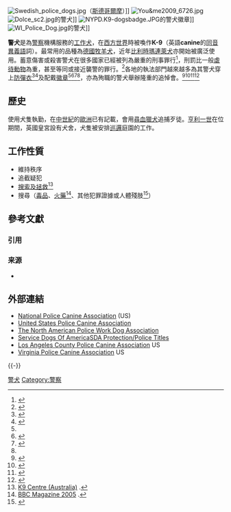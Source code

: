 [[Image:Swedish_police_dogs.jpg|thumb]]（[[斯德哥爾摩|斯德哥爾摩]]）]]
[[File:You&me2009_6726.jpg|thumb]]
[[File:Dolce_sc2.jpg|thumb]]的警犬]]
[[File:NYPD.K9-dogsbadge.JPG|thumb]]的警犬徽章]]
[[File:WI_Police_Dog.jpg|thumb]]的警犬]]

'''警犬'''是為[[警察|警察]]機構服務的[[工作犬|工作犬]]，在[[西方世界|西方世界]]時被喚作'''K-9'''（英語'''canine'''的[[同音異義語|同音異義語]]詞）。最常用的品種為[[德國牧羊犬|德國牧羊犬]]，近年[[比利時瑪連萊犬|比利時瑪連萊犬]]亦開始被廣泛使用。蓄意傷害或殺害警犬在很多國家已經被列為嚴重的刑事罪行<ref name=slate>{{cite news|publisher=Slate|last=Palmer|first=Brian|title=So Help You, Dog - How does a canine cop become a "sworn officer"|date=2008-07-18|url=http://www.slate.com/id/2195529/|accessdate=2013-04-24|archive-date=2011-06-05|archive-url=https://web.archive.org/web/20110605215232/http://www.slate.com/id/2195529/|dead-url=no}}</ref>，刑罰比一般[[虐待動物|虐待動物]]為重，甚至等同或接近襲警的罪行。<ref>{{cite web|url=http://www.policek9.com/html/statutes.html|publisher=Police K9|title=Statutes protecting Police Dogs|accessdate=2013-04-24|archive-date=2015-11-16|archive-url=https://web.archive.org/web/20151116060337/http://www.policek9.com/html/statutes.html|dead-url=yes}}</ref>各地的執法部門越來越多為其警犬穿上[[防彈衣|防彈衣]]<ref>{{cite web|title=Protecting Police K-9s with ballistic vests|publisher=Police Dog Protection|url=http://vestnpdp.com/index.html|access-date=2013-04-24|archive-url=https://web.archive.org/web/20130906215249/http://www.vestnpdp.com/index.html|archive-date=2013-09-06|dead-url=yes}}</ref><ref>{{cite news|publisher=The Mississippi Press|title=Police dog receives new bulletproof vest|date=2008-07-24|last=Wright|first=Ryan|url=http://www.gulflive.com/news/mississippipress/index.ssf?/base/news/1216894503312760.xml}}{{dead link|date=2018年4月 |bot=InternetArchiveBot |fix-attempted=yes }}</ref>及配戴[[徽章|徽章]]<ref name=slate/><ref>{{cite news|publisher=Decatur Daily|title=Decatur's first police dog buried with his badge at training center|last=Huggins|first=Paul|date=2007-08-03|url=http://www.accessmylibrary.com/coms2/summary_0286-32530168_ITM|accessdate=2013-04-24|archive-date=2013-10-15|archive-url=https://web.archive.org/web/20131015124707/http://www.accessmylibrary.com/coms2/summary_0286-32530168_ITM|dead-url=yes}}</ref><ref>{{cite web|publisher=Police Special.com|title=Officer Down|url=http://www.policespecial.com/inthelineofduty/2008/K9-Andy/K9-Andy.htm|deadurl=yes|archiveurl=https://web.archive.org/web/20120920000854/http://www.policespecial.com/inthelineofduty/2008/K9-Andy/K9-Andy.htm|archivedate=2012-09-20|access-date=2013-04-24}}</ref><ref name=nctc/>，亦為殉職的警犬舉辦隆重的追悼會。<ref name=nctc>{{cite web|publisher=North County Times - Californian|title=Canine commemoration: K-9 Units pay tribute to Stryker, fallen Oceanside police dog|date=2008-01-15|last=Sisson|first=Paul|url=http://www.nctimes.com/articles/2008/01/15/news/coastal/2_01_311_14_08.prt}}{{Dead link|February 2012|date=February 2012}}</ref><ref>{{Cite web |url=http://www.roanoke.com/news/nrv/wb/187837 |title=Police dog given an officer's funeral |accessdate=23 December 2008 |last=Moxley |first=Tonia |work= |publisher=The Roanoke Times |date=December 16, 2008 |archive-date=2012-10-02 |archive-url=https://web.archive.org/web/20121002151438/http://www.roanoke.com/news/nrv/wb/187837 |dead-url=yes }}</ref><ref>{{cite news|publisher=CTV Canada|title=Nitro the police dog receives a hero's sendoff|date=2006-02-06|url=http://www.ctv.ca/servlet/ArticleNews/story/CTVNews/20060206/nitro_funeral_060206/20060206?hub=Canada|deadurl=yes|archiveurl=https://web.archive.org/web/20060818202535/http://www.ctv.ca/servlet/ArticleNews/story/CTVNews/20060206/nitro_funeral_060206/20060206?hub=Canada|archivedate=2006-08-18|accessdate=2013-04-24}}</ref><ref>{{cite news |title=警犬殉職 隆重舉殯冚國旗 |url=http://hk.apple.nextmedia.com/international/art/20140830/18850034 |language=中文 |publisher=蘋果日報 |date=2014年8月30日 |accessdate=2014年8月30日 |archive-date=2014年9月1日 |archive-url=https://web.archive.org/web/20140901150536/http://hk.apple.nextmedia.com/international/art/20140830/18850034 |dead-url=no }}</ref>

==歷史==
使用犬隻執勤，在[[中世紀|中世紀]]的[[歐洲|歐洲]]已有記載，{{link-en|教區警察|Parish constable}}會用[[尋血獵犬|尋血獵犬]]追捕歹徒。[[亨利一世_(英格蘭)|亨利一世]]在位期間，英國皇宮設有犬舍，犬隻被安排[[巡邏|巡邏]]庭園的工作。

==工作性質==
* 維持秩序
* 追截疑犯
* [[搜索及拯救犬|搜索及拯救]]<ref name=water>[http://www.k9centre.com/dogs/detection_dogs/Search_and_Resue_Dogs/search_and_resue_dogs.html K9 Centre (Australia)] {{Wayback|url=http://www.k9centre.com/dogs/detection_dogs/Search_and_Resue_Dogs/search_and_resue_dogs.html |date=20081121081109 }}.</ref>
* 搜尋（[[毒品|毒品]]、[[火藥|火藥]]<ref name=Beagles>[http://news.bbc.co.uk/1/hi/magazine/4676233.stm BBC Magazine 2005] {{Wayback|url=http://news.bbc.co.uk/1/hi/magazine/4676233.stm |date=20080309121811 }}.</ref>、其他犯罪證據或人體殘肢<ref>{{cite journal
|title = Cadaver dogs—A study on detection of contaminated carpet squares
|author = L. Oesterhelweg et al.
|journal = Forensic Science International
|url = http://www.sciencedirect.com/science?_ob=ArticleURL&_udi=B6T6W-4NFRV0V-1&_user=1460874&_coverDate=04%2F09%2F2007&_rdoc=1&_fmt=&_orig=search&_sort=d&view=c&_acct=C000052796&_version=1&_urlVersion=0&_userid=1460874&md5=5aa38e5f6e47749376fb471159cc0628
|doi = 10.1016/j.forsciint.2007.02.031
|year = 2008
|volume = 174
|pages = 35–9
|pmid = 17403590
|issue = 1
|access-date = 2013-04-24
|archive-url = https://web.archive.org/web/20100926133654/http://www.sciencedirect.com/science?_ob=ArticleURL&_udi=B6T6W-4NFRV0V-1&_user=1460874&_coverDate=04%2F09%2F2007&_rdoc=1&_fmt=&_orig=search&_sort=d&view=c&_acct=C000052796&_version=1&_urlVersion=0&_userid=1460874&md5=5aa38e5f6e47749376fb471159cc0628
|archive-date = 2010-09-26
|dead-url = yes
}}</ref>）

== 參考文獻 ==
=== 引用 ===
{{Reflist|30em}}

=== 来源 ===
* {{cite book |author=黃成 |title=《世界軍警犬大全》 |year=2015年 |publisher=萬里機構‧萬里書店 |location=香港 |isbn=9789621456939 }}

==外部連結==
{{Commons category|Police dogs}}
* [http://www.npca.net National Police Canine Association]{{Wayback|url=http://www.npca.net/ |date=20200805013000 }} (US)
* [http://www.uspcak9.com/ United States Police Canine Association]{{Wayback|url=http://www.uspcak9.com/ |date=20130313203107 }}
* [http://www.napwda.com The North American Police Work Dog Association]{{Wayback|url=http://www.napwda.com/ |date=20200805013012 }}
* [https://web.archive.org/web/20101117160048/http://servicedogsofamericaonline.com/ Service Dogs Of America][http://servicedogsofamericaonline.com/requirments/protection/protection.html SDA Protection/Police Titles]{{Wayback|url=http://servicedogsofamericaonline.com/ |date=20101117160048 }}
* [http://lacpca.com/ Los Angeles County Police Canine Association]{{Wayback|url=http://lacpca.com/ |date=20130924143829 }} US
* [http://www.vapolicek9.com/ Virginia Police Canine Association]{{Wayback|url=http://www.vapolicek9.com/ |date=20130719205726 }} US

{{-}}
{{Domestic_dog}}
{{Authority control}}

{{DEFAULTSORT:Police Dog}}
[[Category:警犬|]]
[[Category:警察|Category:警察]]
